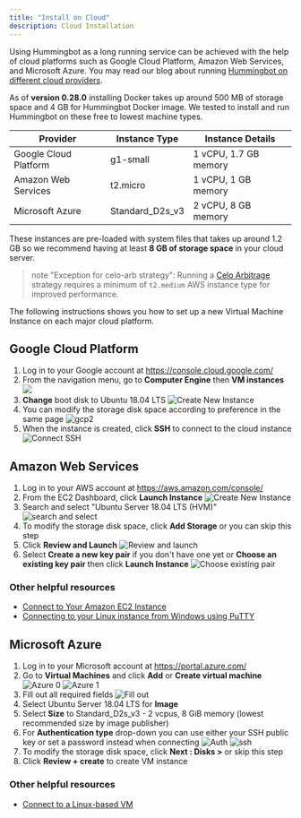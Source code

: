```yaml
---
title: "Install on Cloud"
description: Cloud Installation
---
```


Using Hummingbot as a long running service can be achieved with the help of cloud platforms such as Google Cloud Platform, Amazon Web Services, and Microsoft Azure. You may read our blog about running [Hummingbot on different cloud providers](https://www.hummingbot.io/blog/2019-06-cloud-providers/).

As of **version 0.28.0** installing Docker takes up around 500 MB of storage space and 4 GB for Hummingbot Docker image. We tested to install and run Hummingbot on these free to lowest machine types.

| Provider              | Instance Type   | Instance Details      |
| --------------------- | --------------- | --------------------- |
| Google Cloud Platform | g1-small        | 1 vCPU, 1.7 GB memory |
| Amazon Web Services   | t2.micro        | 1 vCPU, 1 GB memory   |
| Microsoft Azure       | Standard_D2s_v3 | 2 vCPU, 8 GB memory   |

These instances are pre-loaded with system files that takes up around 1.2 GB so we recommend having at least **8 GB of storage space** in your cloud server.

> note "Exception for celo-arb strategy": Running a [Celo Arbitrage](/strategies/celo-arb/) strategy requires a minimum of `t2.medium` AWS instance type for improved performance.

The following instructions shows you how to set up a new Virtual Machine Instance on each major cloud platform.

## Google Cloud Platform

1. Log in to your Google account at https://console.cloud.google.com/
2. From the navigation menu, go to **Computer Engine** then **VM instances**
   ![](GCP_1.png)
3. **Change** boot disk to Ubuntu 18.04 LTS
   ![Create New Instance](gcp-new-vm.png)
4. You can modify the storage disk space according to preference in the same page
   ![gcp2](GCP_2.png)
5. When the instance is created, click **SSH** to connect to the cloud instance
   ![Connect SSH](gcp-ssh.png)

## Amazon Web Services

1. Log in to your AWS account at https://aws.amazon.com/console/
2. From the EC2 Dashboard, click **Launch Instance**
   ![Create New Instance](AWS_1.png)
3. Search and select "Ubuntu Server 18.04 LTS (HVM)"
   ![search and select](AWS_2.png)
4. To modify the storage disk space, click **Add Storage** or you can skip this step
5. Click **Review and Launch**
   ![Review and launch](AWS_3.png)
6. Select **Create a new key pair** if you don't have one yet or **Choose an existing key pair** then click **Launch Instance**
   ![Choose existing pair](AWS_4.png)

### Other helpful resources

- [Connect to Your Amazon EC2 Instance](https://docs.aws.amazon.com/quickstarts/latest/vmlaunch/step-2-connect-to-instance.html)
- [Connecting to your Linux instance from Windows using PuTTY](https://docs.aws.amazon.com/AWSEC2/latest/UserGuide/putty.html)

## Microsoft Azure

1. Log in to your Microsoft account at https://portal.azure.com/
2. Go to **Virtual Machines** and click **Add** or **Create virtual machine**
   ![Azure 0](Azure_0.png)
   ![Azure 1](Azure_1.png)
3. Fill out all required fields
   ![Fill out](Azure_2.png)
4. Select Ubuntu Server 18.04 LTS for **Image**
5. Select **Size** to Standard_D2s_v3 - 2 vcpus, 8 GiB memory (lowest recommended size by image publisher)
6. For **Authentication type** drop-down you can use either your SSH public key or set a password instead when connecting
   ![Auth](Azure_3.png)
   ![ssh](Azure_4.png)
7. To modify the storage disk space, click **Next : Disks >** or skip this step
8. Click **Review + create** to create VM instance

### Other helpful resources

- [Connect to a Linux-based VM](https://docs.microsoft.com/en-us/azure/marketplace/partner-center-portal/create-azure-vm-technical-asset#connect-to-a-linux-based-vm)
